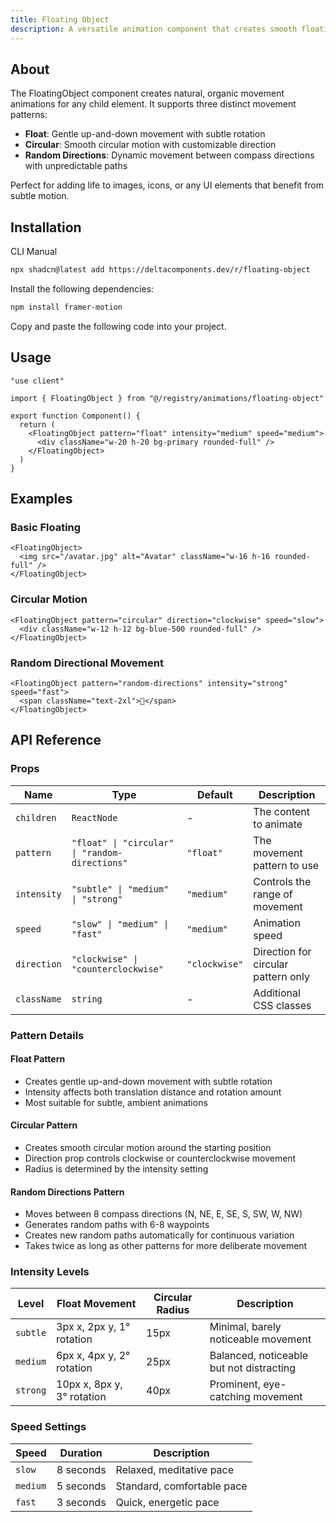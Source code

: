 ```yaml
---
title: Floating Object
description: A versatile animation component that creates smooth floating effects with multiple movement patterns including gentle floating, circular motion, and random directional movement.
---
```


<ComponentPreview name="floating-object-demo" />

## About

The FloatingObject component creates natural, organic movement animations for any child element. It supports three distinct movement patterns:

- **Float**: Gentle up-and-down movement with subtle rotation
- **Circular**: Smooth circular motion with customizable direction
- **Random Directions**: Dynamic movement between compass directions with unpredictable paths

Perfect for adding life to images, icons, or any UI elements that benefit from subtle motion.

## Installation

<Tabs defaultValue="cli">

<TabsList>
  <TabsTrigger value="cli">CLI</TabsTrigger>
  <TabsTrigger value="manual">Manual</TabsTrigger>
</TabsList>

<TabsContent value="cli">

```bash
npx shadcn@latest add https://deltacomponents.dev/r/floating-object
```

</TabsContent>

<TabsContent value="manual">

<Steps>

<Step>Install the following dependencies:</Step>

```bash
npm install framer-motion
```

<Step>Copy and paste the following code into your project.</Step>

<ComponentSource name="floating-object" />

</Steps>

</TabsContent>

</Tabs>

## Usage

```tsx
"use client"

import { FloatingObject } from "@/registry/animations/floating-object"

export function Component() {
  return (
    <FloatingObject pattern="float" intensity="medium" speed="medium">
      <div className="w-20 h-20 bg-primary rounded-full" />
    </FloatingObject>
  )
}
```

## Examples

### Basic Floating

```tsx
<FloatingObject>
  <img src="/avatar.jpg" alt="Avatar" className="w-16 h-16 rounded-full" />
</FloatingObject>
```

### Circular Motion

```tsx
<FloatingObject pattern="circular" direction="clockwise" speed="slow">
  <div className="w-12 h-12 bg-blue-500 rounded-full" />
</FloatingObject>
```

### Random Directional Movement

```tsx
<FloatingObject pattern="random-directions" intensity="strong" speed="fast">
  <span className="text-2xl">🎈</span>
</FloatingObject>
```

## API Reference

### Props

| Name        | Type                                           | Default       | Description                         |
| ----------- | ---------------------------------------------- | ------------- | ----------------------------------- |
| `children`  | `ReactNode`                                    | -             | The content to animate              |
| `pattern`   | `"float" \| "circular" \| "random-directions"` | `"float"`     | The movement pattern to use         |
| `intensity` | `"subtle" \| "medium" \| "strong"`             | `"medium"`    | Controls the range of movement      |
| `speed`     | `"slow" \| "medium" \| "fast"`                 | `"medium"`    | Animation speed                     |
| `direction` | `"clockwise" \| "counterclockwise"`            | `"clockwise"` | Direction for circular pattern only |
| `className` | `string`                                       | -             | Additional CSS classes              |

### Pattern Details

#### Float Pattern

- Creates gentle up-and-down movement with subtle rotation
- Intensity affects both translation distance and rotation amount
- Most suitable for subtle, ambient animations

#### Circular Pattern

- Creates smooth circular motion around the starting position
- Direction prop controls clockwise or counterclockwise movement
- Radius is determined by the intensity setting

#### Random Directions Pattern

- Moves between 8 compass directions (N, NE, E, SE, S, SW, W, NW)
- Generates random paths with 6-8 waypoints
- Creates new random paths automatically for continuous variation
- Takes twice as long as other patterns for more deliberate movement

### Intensity Levels

| Level    | Float Movement             | Circular Radius | Description                              |
| -------- | -------------------------- | --------------- | ---------------------------------------- |
| `subtle` | 3px x, 2px y, 1° rotation  | 15px            | Minimal, barely noticeable movement      |
| `medium` | 6px x, 4px y, 2° rotation  | 25px            | Balanced, noticeable but not distracting |
| `strong` | 10px x, 8px y, 3° rotation | 40px            | Prominent, eye-catching movement         |

### Speed Settings

| Speed    | Duration  | Description                |
| -------- | --------- | -------------------------- |
| `slow`   | 8 seconds | Relaxed, meditative pace   |
| `medium` | 5 seconds | Standard, comfortable pace |
| `fast`   | 3 seconds | Quick, energetic pace      |

<ComponentPreview name="floating-object-compass-demo" />

<ComponentPreview name="floating-object-multiple-demo" />
